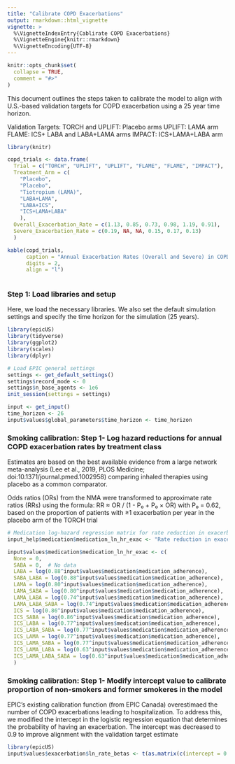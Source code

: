 ```yaml
---
title: "Calibrate COPD Exacerbations"
output: rmarkdown::html_vignette
vignette: >
  %\VignetteIndexEntry{Cablirate COPD Exacerbations}
  %\VignetteEngine{knitr::rmarkdown}
  %\VignetteEncoding{UTF-8}
---
```


```r
knitr::opts_chunk$set(
  collapse = TRUE,
  comment = "#>"
)
```

This document outlines the steps taken to calibrate the model to align with U.S.-based validation targets for COPD exacerbation using a 25 year time horizon.

Validation Targets:
TORCH and UPLIFT: Placebo arms
UPLIFT: LAMA arm
FLAME: ICS+ LABA and LABA+LAMA arms
IMPACT: ICS+LAMA+LABA arm

```r
library(knitr)

copd_trials <- data.frame(
  Trial = c("TORCH", "UPLIFT", "UPLIFT", "FLAME", "FLAME", "IMPACT"),
  Treatment_Arm = c(
    "Placebo",
    "Placebo",
    "Tiotropium (LAMA)",
    "LABA+LAMA",
    "LABA+ICS",
    "ICS+LAMA+LABA"
    ),
  Overall_Exacerbation_Rate = c(1.13, 0.85, 0.73, 0.98, 1.19, 0.91),
  Severe_Exacerbation_Rate = c(0.19, NA, NA, 0.15, 0.17, 0.13)
  )

kable(copd_trials,
      caption = "Annual Exacerbation Rates (Overall and Severe) in COPD Trials",
      digits = 2,
      align = "l") 
  
```

### Step 1: Load libraries and setup

Here, we load the necessary libraries. We also set the default simulation settings and specify the time horizon for the simulation (25 years).

```r

library(epicUS)
library(tidyverse)
library(ggplot2)
library(scales)
library(dplyr)

# Load EPIC general settings
settings <- get_default_settings()
settings$record_mode <- 0
settings$n_base_agents <- 1e6
init_session(settings = settings)

input <- get_input()
time_horizon <- 26
input$values$global_parameters$time_horizon <- time_horizon

```

### Smoking calibration: Step 1- Log hazard reductions for annual COPD exacerbation rates by treatment class

Estimates are based on the best available evidence from a large network meta-analysis
(Lee et al., 2019, PLOS Medicine; doi:10.1371/journal.pmed.1002958) comparing inhaled therapies using placebo as a common comparator.

Odds ratios (ORs) from the NMA were transformed to approximate rate ratios (RRs) using the formula:
RR ≈ OR / (1 - P₀ + P₀ × OR)
with P₀ = 0.62, based on the proportion of patients with ≥1 exacerbation per year in the placebo arm of the TORCH trial 

```r

# Medication log-hazard regression matrix for rate reduction in exacerbations
input_help$medication$medication_ln_hr_exac <- "Rate reduction in exacerbations due to treatment (RRs converted from ORs in Lee et al. 2019 NMA using P0 = 0.62)"

input$values$medication$medication_ln_hr_exac <- c(
  None = 0,
  SABA = 0,  # No data
  LABA = log(0.88^input$values$medication$medication_adherence),         # OR = 0.86 → RR ≈ 0.88
  SABA_LABA = log(0.88^input$values$medication$medication_adherence),
  LAMA = log(0.80^input$values$medication$medication_adherence),         # OR = 0.77 → RR ≈ 0.80
  LAMA_SABA = log(0.80^input$values$medication$medication_adherence),
  LAMA_LABA = log(0.74^input$values$medication$medication_adherence),    # OR = 0.70 → RR ≈ 0.74
  LAMA_LABA_SABA = log(0.74^input$values$medication$medication_adherence),
  ICS = log(0.86^input$values$medication$medication_adherence),          # OR = 0.84 → RR ≈ 0.86
  ICS_SABA = log(0.86^input$values$medication$medication_adherence),
  ICS_LABA = log(0.77^input$values$medication$medication_adherence),     # OR = 0.74 → RR ≈ 0.77
  ICS_LABA_SABA = log(0.77^input$values$medication$medication_adherence),
  ICS_LAMA = log(0.77^input$values$medication$medication_adherence),     # assumed equal to ICS/LABA
  ICS_LAMA_SABA = log(0.77^input$values$medication$medication_adherence),
  ICS_LAMA_LABA = log(0.63^input$values$medication$medication_adherence),# OR = 0.57 → RR ≈ 0.63
  ICS_LAMA_LABA_SABA = log(0.63^input$values$medication$medication_adherence)
  )

```


### Smoking calibration: Step 1- Modify intercept value to calibrate proportion of non-smokers and former smokeres in the model

EPIC's existing calibration function (from EPIC Canada) overestimaed the number of COPD exacerbations leading to hospitalization. To address this, we modified the intercept in the logistic regression equation that determines the probability of having an exacerbation. The intercept was decreased to 0.9 to improve alignment with the validation target estimate


```r
library(epicUS)
input$values$exacerbation$ln_rate_betas <- t(as.matrix(c(intercept = 0.9, female = 0, age = 0.04082 * 0.1, fev1 = -1.5, smoking_status = 0.7, gold1 = 0.3 , gold2 = -0.3 , gold3 = 0.08 , gold4 = -0.35 , diagnosis_effect = 0)))
```


